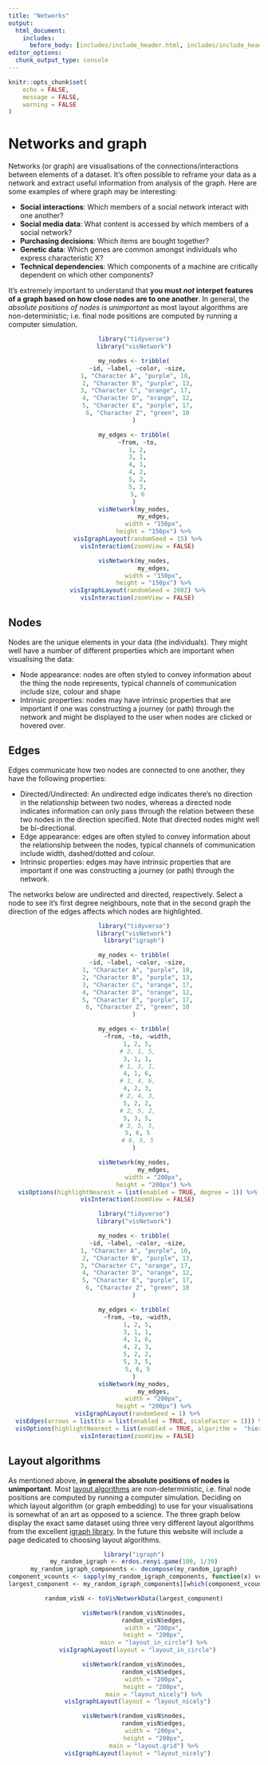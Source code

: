 ```yaml
---
title: "Networks"
output:
  html_document:
    includes:
      before_body: [includes/include_header.html, includes/include_header_navpage.html]
editor_options: 
  chunk_output_type: console
---
```


```r
knitr::opts_chunk$set(
	echo = FALSE,
	message = FALSE,
	warning = FALSE
)
```

# Networks and graph {.tabset}

Networks (or graph) are visualisations of the connections/interactions between elements of a dataset. It's often possible to reframe your data as a network and extract useful information from analysis of the graph. Here are some examples of where graph may be interesting:


<div class="row">

<div class='col-sm-6'>

- **Social interactions**: Which members of a social network interact with one another?
- **Social media data**: What content is accessed by which members of a social network?
- **Purchasing decisions**: Which items are bought together?
- **Genetic data**: Which genes are common amongst individuals who express characteristic X?
- **Technical dependencies**: Which components of a machine are critically dependent on which other components?

It's extremely important to understand that **you must *not* interpet features of a graph based on how close nodes are to one another**. In general, the *absolute positions of nodes is unimportant* as most layout algorithms are non-deterministic; i.e. final node positions are computed by running a computer simulation. 

</div>

<div class='col-sm-6'>

<center>

```r
library("tidyverse")
library("visNetwork")

my_nodes <- tribble(
  ~id, ~label, ~color, ~size,
  1, "Character A", "purple", 10, 
  2, "Character B", "purple", 13,
  3, "Character C", "orange", 17, 
  4, "Character D", "orange", 12,
  5, "Character E", "purple", 17,
  6, "Character Z", "green", 10
)

my_edges <- tribble(
  ~from, ~to,
  1, 2,
  3, 1,
  4, 1,
  4, 2,
  5, 2,
  5, 3,
  5, 6
)
visNetwork(my_nodes,
           my_edges,
           width = "150px",
           height = "150px") %>%
  visIgraphLayout(randomSeed = 15) %>%
  visInteraction(zoomView = FALSE)
```

```r
visNetwork(my_nodes,
           my_edges,
           width = "150px",
           height = "150px") %>%
  visIgraphLayout(randomSeed = 2002) %>%
  visInteraction(zoomView = FALSE)
```

</center>

</div>

</div>

## Nodes

Nodes are the unique elements in your data (the individuals). They might well have a number of different properties which are important when visualising the data:

- Node appearance: nodes are often styled to convey information about the thing the node represents, typical channels of communication include size, colour and shape
- Intrinsic properties: nodes may have intrinsic properties that are important if one was constructing a journey (or path) through the network and might be displayed to the user when nodes are clicked or hovered over.

## Edges

Edges communicate how two nodes are connected to one another, they have the following properties:

- Directed/Undirected: An undirected edge indicates there's no direction in the relationship between two nodes, whereas a directed node indicates information can only pass through the relation between these two nodes in the direction specified. Note that directed nodes might well be bi-directional.
- Edge appearance: edges are often styled to convey information about the relationship between the nodes, typical channels of communication include width, dashed/dotted and colour.
- Intrinsic properties: edges may have intrinsic properties that are important if one was constructing a journey (or path) through the network.

The networks below are undirected and directed, respectively. Select a node to see it's first degree neighbours, note that in the second graph the direction of the edges affects which nodes are highlighted.

<!--html_preserve-->
<div class="row">
   <div class="col-md-6">
<center>
```r
library("tidyverse")
library("visNetwork")
library("igraph")

my_nodes <- tribble(
  ~id, ~label, ~color, ~size,
  1, "Character A", "purple", 10,
  2, "Character B", "purple", 13,
  3, "Character C", "orange", 17,
  4, "Character D", "orange", 12,
  5, "Character E", "purple", 17,
  6, "Character Z", "green", 10
)

my_edges <- tribble(
  ~from, ~to, ~width,
  1, 2, 5,
  # 2, 1, 5,
  3, 1, 1,
  # 1, 3, 1,
  4, 1, 6,
  # 1, 4, 6,
  4, 2, 3,
  # 2, 4, 3,
  5, 2, 2,
  # 2, 5, 2,
  5, 3, 5,
  # 3, 5, 5,
  5, 6, 5
  # 6, 5, 5
)

visNetwork(my_nodes,
           my_edges,
           width = "200px",
           height = "200px") %>%
  visOptions(highlightNearest = list(enabled = TRUE, degree = 1)) %>%
  visInteraction(zoomView = FALSE)
```
</center>
</div>

<div class="col-md-6">
<center>
```r
library("tidyverse")
library("visNetwork")

my_nodes <- tribble(
  ~id, ~label, ~color, ~size,
  1, "Character A", "purple", 10, 
  2, "Character B", "purple", 13,
  3, "Character C", "orange", 17, 
  4, "Character D", "orange", 12,
  5, "Character E", "purple", 17,
  6, "Character Z", "green", 10
)

my_edges <- tribble(
  ~from, ~to, ~width,
  1, 2, 5,
  3, 1, 1,
  4, 1, 6,
  4, 2, 3,
  5, 2, 2,
  5, 3, 5,
  5, 6, 5
)
visNetwork(my_nodes,
           my_edges,
           width = "200px",
           height = "200px") %>%
  visIgraphLayout(randomSeed = 1) %>%
  visEdges(arrows = list(to = list(enabled = TRUE, scaleFactor = 1))) %>%
  visOptions(highlightNearest = list(enabled = TRUE, algorithm =  "hierarchical", degree = list(from = 0, to = 1))) %>%
  visInteraction(zoomView = FALSE)
```
</center>
</div>
</div>
<!--/html_preserve-->

## Layout algorithms {#layout-algorithms}

As mentioned above, **in general the absolute positions of nodes is unimportant**. Most [layout algorithms](networks.html#layout-algorithms) are non-deterministic, i.e. final node positions are computed by running a computer simulation. Deciding on which layout algorithm (or graph embedding) to use for your visualisations is somewhat of an art as opposed to a science. The three graph below display the exact same dataset using three very different layout algorithms from the excellent [igraph library](http://igraph.org/r/doc/layout_.html){target='_blank'}. In the future this website will include a page dedicated to choosing layout algorithms.

<!--html_preserve-->
<div class="row">
   <div class="col-md-4">
<center>

```r
library("igraph")
my_random_igraph <- erdos.renyi.game(100, 1/39)
my_random_igraph_components <- decompose(my_random_igraph)
component_vcounts <- sapply(my_random_igraph_components, function(x) vcount(x))
largest_component <- my_random_igraph_components[[which(component_vcounts == max(component_vcounts))]]

random_visN <- toVisNetworkData(largest_component)

visNetwork(random_visN$nodes,
           random_visN$edges,
           width = "200px",
           height = "200px",
           main = "layout_in_circle") %>%
  visIgraphLayout(layout = "layout_in_circle")
```
</center>
</div>
   <div class="col-md-4">
<center>
```r
visNetwork(random_visN$nodes,
           random_visN$edges,
           width = "200px",
           height = "200px",
           main = "layout_nicely") %>%
  visIgraphLayout(layout = "layout_nicely")
```

</center>
</div>
   <div class="col-md-4">
<center>
```r
visNetwork(random_visN$nodes,
           random_visN$edges,
           width = "200px",
           height = "200px",
           main = "layout.grid") %>%
  visIgraphLayout(layout = "layout_nicely")
```

</center>
</div>
</div>
<!--/html_preserve-->

